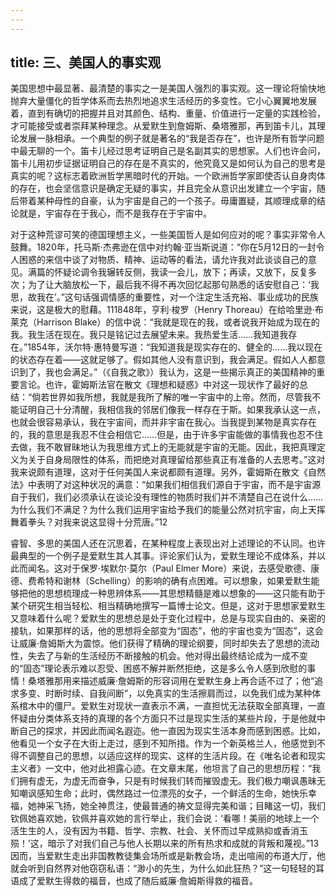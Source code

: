 ```yaml
---
---
---
```

title: 三、美国人的事实观
---




美国思想中最显著、最清楚的事实之一是美国人强烈的事实观。这一理论将愉快地抛弃大量僵化的哲学体系而去热烈地追求生活经历的多变性。它小心翼翼地发展着，直到有确切的把握并且对其颜色、结构、重量、价值进行一定量的实践检验，才可能接受或者崇拜某种理念。从爱默生到詹姆斯、桑塔雅那，再到笛卡儿，其理论发展一脉相承。一个典型的例子就是著名的“我是否存在”，也许是所有哲学问题中最无聊的一个。笛卡儿经过思考证明自己是名副其实的思想家。人们也许会问，笛卡儿用初步证据证明自己的存在是不真实的，他究竟又是如何认为自己的思考是真实的呢？这标志着欧洲哲学黑暗时代的开始。一个欧洲哲学家即使否认自身肉体的存在，也会坚信意识是确定无疑的事实，并且完全从意识出发建立一个宇宙，随后带着某种母性的自豪，认为宇宙是自己的一个孩子。毋庸置疑，其顺理成章的结论就是，宇宙存在于我心，而不是我存在于宇宙中。

对于这种荒谬可笑的德国理想主义，一些美国哲人是如何应对的呢？事实非常令人鼓舞。1820年，托马斯·杰弗逊在信中对约翰·亚当斯说道：“你在5月12日的一封令人困惑的来信中谈了对物质、精神、运动等的看法，请允许我对此谈谈自己的意见。满篇的怀疑论调令我辗转反侧，我读一会儿，放下；再读，又放下，反复多次；为了让大脑放松一下，最后我不得不再次回忆起那句熟悉的话安慰自己：‘我思，故我在’。”这句话强调情感的重要性，对一个注定生活充裕、事业成功的民族来说，这是极大的慰藉。111848年，亨利·梭罗（Henry Thoreau）在给哈里逊·布莱克（Harrison Blake）的信中说：“我就是现在的我，或者说我开始成为现在的我。我生活在现在。我只是铭记过去展望未来。我热爱生活……我知道我存在。”1854年，沃尔特·惠特曼写道：“我知道我是现实存在的、健全的……我以现在的状态存在着——这就足够了。假如其他人没有意识到，我会满足。假如人人都意识到了，我也会满足。”（《自我之歌》）我认为，这是一些揭示真正的美国精神的重要言论。也许，霍姆斯法官在散文《理想和疑惑》中对这一现状作了最好的总结：“倘若世界如我所想，我就是我所了解的唯一宇宙中的上帝。然而，尽管我不能证明自己十分清醒，我相信我的邻居们像我一样存在于斯。如果我承认这一点，也就会很容易承认，我在宇宙间，而并非宇宙在我心。当我提到某物是真实存在的，我的意思是我忍不住会相信它……但是，由于许多宇宙能做的事情我也忍不住去做，我不敢冒昧地认为我思维方式上的无能就是宇宙的无能。因此，我把真理定义为关于自身局限性的体系，而把绝对真理留给那些真正有准备的人去思考。”这对我来说颇有道理，这对于任何美国人来说都颇有道理。另外，霍姆斯在散文《自然法》中表明了对这种状况的满意：“如果我们相信我们源自于宇宙，而不是宇宙源自于我们，我们必须承认在谈论没有理性的物质时我们并不清楚自己在说什么……为什么我们不满足？为什么我们运用宇宙给予我们的能量公然对抗宇宙，向上天挥舞着拳头？对我来说这显得十分荒唐。”12

睿智、多思的美国人还在沉思着，在某种程度上表现出对上述理论的不认同。也许最典型的一个例子是爱默生其人其事。评论家们认为，爱默生理论不成体系，并以此而闻名。这对于保罗·埃默尔·莫尔（Paul Elmer More）来说，去感受歌德、康德、费希特和谢林（Schelling）的影响的确有点困难。可以想象，如果爱默生能够把他的思想梳理成一种思辨体系——其思想精髓是难以想象的——这只能有助于某个研究生相当轻松、相当精确地撰写一篇博士论文。但是，这对于思想家爱默生又意味着什么呢？爱默生的思想总是处于变化过程中，总是与现实自由的、亲密的接轨，如果那样的话，他的思想将全部变为“固态”，他的宇宙也变为“固态”，这会让威廉·詹姆斯大为震惊。他们获得了精确的理论纲要，同时却失去了思想的流动性，失去了与新的生活经历不断接触的机会。他对得出最终结论成为一成不变的“固态”理论表示难以忍受、困惑不解并断然拒绝，这是多么令人感到欣慰的事情！桑塔雅那用来描述威廉·詹姆斯的形容词用在爱默生身上再合适不过了；他“追求多变、时断时续、自我间断”，以免真实的生活擦肩而过，以免我们成为某种体系棺木中的僵尸。爱默生对现状一直表示不满，一直担忧无法获取全部真理，一直怀疑由分类体系支持的真理的各个方面只不过是现实生活的某些片段，于是他就中断自己的探求，并因此而闻名遐迩。他一直因为现实生活本身而感到困惑。比如，他看见一个女子在大街上走过，感到不知所措。作为一个新英格兰人，他感觉到不得不调整自己的思想，以适应这样的现实、这样的生活片段。在《唯名论者和现实主义者》一文中，他对此袒露心迹。在文章末尾，他坦言了自己的思想历程：“我们拥有虚无，为虚无而奋争，只是有时候我们转而摧毁虚无。我们极力嘲讽愚昧无知嘲讽感知生命；此时，偶然路过一位漂亮的女子，一个鲜活的生命，她快乐幸福，她神采飞扬，她全神贯注，使最普通的祷文显得完美和谐；目睹这一切，我们钦佩她喜欢她，钦佩并喜欢她的言行举止，我们会说：‘看哪！美丽的地球上一个活生生的人，没有因为书籍、哲学、宗教、社会、关怀而过早成熟抑或香消玉殒！’这，暗示了对我们自己与他人长期以来的所有热求和成就的背叛和蔑视。”13因而，当爱默生走出非国教教徒集会场所或是新教会场，走出喧闹的布道大厅，他就会听到自然界对他窃窃私语：“渺小的先生，为什么如此狂热？”这一句轻轻的耳语成了爱默生得救的福音，也成了随后威廉·詹姆斯得救的福音。